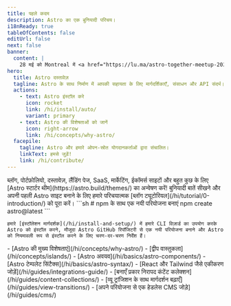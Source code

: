 ```yaml
---
title: पहले कदम
description: Astro का एक बुनियादी परिचय।
i18nReady: true
tableOfContents: false
editUrl: false
next: false
banner:
  content: |
    28 मई को Montreal में <a href="https://lu.ma/astro-together-meetup-2024/">Astro एक साथ</a> में हमारे और 100+ Astro डेवलपर्स से जुड़ें!
hero:
  title: Astro दस्तावेज़
  tagline: Astro के साथ निर्माण में आपकी सहायता के लिए मार्गदर्शिकाएँ, संसाधन और API संदर्भ।
  actions:
    - text: Astro इंस्टॉल करे 
      icon: rocket
      link: /hi/install/auto/
      variant: primary
    - text: Astro की विशेषताओं को जानें
      icon: right-arrow
      link: /hi/concepts/why-astro/
  facepile:
    tagline: Astro और हमारे ओपन-स्रोत योगदानकर्ताओं द्वारा संचालित।
    linkText: हमसे जुड़ें!
    link: /hi/contribute/
---
```



<CardGrid>
  <Card title="आप Astro के साथ क्या बनाएंगे?" icon="laptop">
    ब्लॉग, पोर्टफ़ोलियो, दस्तावेज़, लैंडिंग पेज, SaaS, मार्केटिंग, ईकॉमर्स साइटों और बहुत कुछ के लिए [Astro स्टार्टर थीम](https://astro.build/themes/) का अन्वेषण करें!
  </Card>

  <Card title="एक निर्देशित भ्रमण करें" icon="star">
    बुनियादी बातें सीखने और अपनी पहली Astro साइट बनाने के लिए हमारे परिचयात्मक [ब्लॉग ट्यूटोरियल](/hi/tutorial/0-introduction/) को पूरा करें।
  </Card>

  <SplitCard title="एक नयी परियोजना शुरू करें" icon="rocket">
    ```sh
    # npm के साथ एक नयी परियोजना बनाएं
    npm create astro@latest
    ```

    हमारे [इंस्टॉलेशन मार्गदर्शक](/hi/install-and-setup/) में हमारे CLI विज़ार्ड का उपयोग करके Astro को इंस्टॉल करने, मौजूदा Astro GitHub रिपॉजिटरी से एक नयी परियोजना बनाने और Astro को नियमावली रूप से इंस्टॉल करने के लिए चरण-दर-चरण निर्देश हैं।
  </SplitCard>

  <ListCard title="सीखे " icon="open-book">
    - [Astro की मुख्य विशेषताएं](/hi/concepts/why-astro/)
    - [द्वीप वास्तुकला](/hi/concepts/islands/)
    - [Astro अवयव](/hi/basics/astro-components/)
    - [Astro टेम्पलेट सिंटैक्स](/hi/basics/astro-syntax/)
  </ListCard>

  <ListCard title="विस्तार" icon="puzzle">
    - [React और Tailwind जैसे एकीकरण जोड़ें](/hi/guides/integrations-guide/)
    - [बनाएँ प्रकार निरापद कंटेंट कलेक्शन](/hi/guides/content-collections/)
    - [व्यू ट्रांजिशन के साथ मार्गदर्शन बढ़ाएँ](/hi/guides/view-transitions/)
    - [अपने परियोजना से एक हेडलेस CMS जोड़े](/hi/guides/cms/)
  </ListCard>
</CardGrid>

<Discord title="क्या आपके पास कोई प्रश्न है या आप इसमें शामिल होना चाहते हैं?" cta="हमारे Discord में शामिल हों"/>